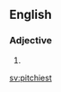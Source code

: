 ==English==

===Adjective===
{{head|en|adjective superlative form}}

# {{en-superlative of|pitchy}}

[[sv:pitchiest]]